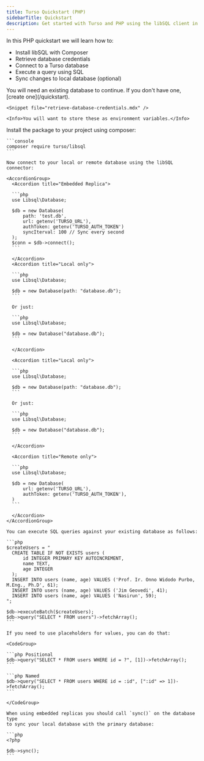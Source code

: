 ```yaml
---
title: Turso Quickstart (PHP)
sidebarTitle: Quickstart
description: Get started with Turso and PHP using the libSQL client in a few simple steps.
---
```


In this PHP quickstart we will learn how to:

- Install libSQL with Composer
- Retrieve database credentials
- Connect to a Turso database
- Execute a query using SQL
- Sync changes to local database (optional)

<Steps>
  <Step title="Retrieve database credentials">
    You will need an existing database to continue. If you don't have one, [create
    one](/quickstart).

    <Snippet file="retrieve-database-credentials.mdx" />

    <Info>You will want to store these as environment variables.</Info>

  </Step>

  <Step title="Install">
    Install the package to your project using composer:

    ```console
    composer require turso/libsql
    ```
  </Step>

  <Step title="Connect">

    Now connect to your local or remote database using the libSQL connector:

    <AccordionGroup>
      <Accordion title="Embedded Replica">

      ```php
      use Libsql\Database;

      $db = new Database(
          path: 'test.db',
          url: getenv('TURSO_URL'),
          authToken: getenv('TURSO_AUTH_TOKEN')
          syncIterval: 100 // Sync every second
      );
      $conn = $db->connect();
      ```

      </Accordion>
      <Accordion title="Local only">

      ```php
      use Libsql\Database;

      $db = new Database(path: "database.db");
      ```

      Or just:

      ```php
      use Libsql\Database;

      $db = new Database("database.db");
      ```

      </Accordion>

      <Accordion title="Local only">

      ```php
      use Libsql\Database;

      $db = new Database(path: "database.db");
      ```

      Or just:

      ```php
      use Libsql\Database;

      $db = new Database("database.db");
      ```

      </Accordion>

      <Accordion title="Remote only">

      ```php
      use Libsql\Database;

      $db = new Database(
          url: getenv('TURSO_URL'),
          authToken: getenv('TURSO_AUTH_TOKEN'),
      )
      ```

      </Accordion>
    </AccordionGroup>

  </Step>

  <Step title="Execute">

    You can execute SQL queries against your existing database as follows:

    ```php
    $createUsers = "
      CREATE TABLE IF NOT EXISTS users (
          id INTEGER PRIMARY KEY AUTOINCREMENT,
          name TEXT,
          age INTEGER
      );
      INSERT INTO users (name, age) VALUES ('Prof. Ir. Onno Widodo Purbo, M.Eng., Ph.D', 61);
      INSERT INTO users (name, age) VALUES ('Jim Geovedi', 41);
      INSERT INTO users (name, age) VALUES ('Nasirun', 59);
    ";

    $db->executeBatch($createUsers);
    $db->query("SELECT * FROM users")->fetchArray();
    ```

    If you need to use placeholders for values, you can do that:

    <CodeGroup>

    ```php Positional
    $db->query("SELECT * FROM users WHERE id = ?", [1])->fetchArray();
    ```

    ```php Named
    $db->query("SELECT * FROM users WHERE id = :id", [":id" => 1])->fetchArray();
    ```

    </CodeGroup>

  </Step>

  <Step title="Sync (Embedded Replicas only)">

    When using embedded replicas you should call `sync()` on the database type
    to sync your local database with the primary database:

    ```php
    <?php

    $db->sync();
    ```

  </Step>
</Steps>
